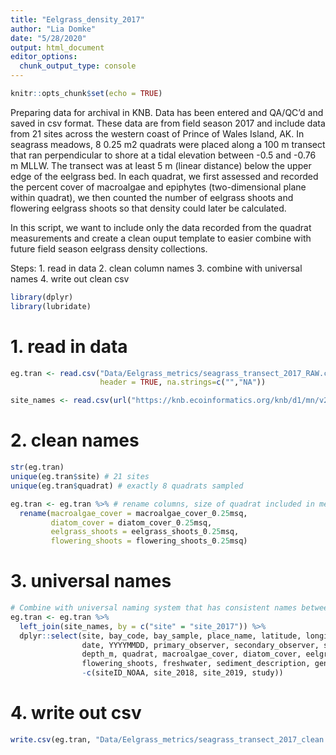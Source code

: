```yaml
---
title: "Eelgrass_density_2017"
author: "Lia Domke"
date: "5/28/2020"
output: html_document
editor_options: 
  chunk_output_type: console
---
```


```r
knitr::opts_chunk$set(echo = TRUE)
```

Preparing data for archival in KNB. Data has been entered and QA/QC'd and saved in csv format. These data are from field season 2017 and include data from 21 sites across the western coast of Prince of Wales Island, AK. In seagrass meadows, 8 0.25 m2 quadrats were placed along a 100 m transect that ran perpendicular to shore at a tidal elevation between -0.5 and -0.76 m MLLW. The transect was at least 5 m (linear distance) below the upper edge of the eelgrass bed. In each quadrat, we first assessed and recorded the percent cover of macroalgae and epiphytes (two-dimensional plane within quadrat), we then counted the number of eelgrass shoots and flowering eelgrass shoots so that density could later be calculated.

In this script, we want to include only the data recorded from the quadrat measurements and create a clean ouput template to easier combine with future field season eelgrass density collections. 

Steps:
1. read in data
2. clean column names
3. combine with universal names
4. write out clean csv

```r
library(dplyr)
library(lubridate)
```

# 1. read in data
```r
eg.tran <- read.csv("Data/Eelgrass_metrics/seagrass_transect_2017_RAW.csv", stringsAsFactors = FALSE,
                    header = TRUE, na.strings=c("","NA"))

site_names <- read.csv(url("https://knb.ecoinformatics.org/knb/d1/mn/v2/object/urn%3Auuid%3Ac9c99ce9-fbdd-4879-a2c9-c90448cdba7b", method = "libcurl"), stringsAsFactors = FALSE, header = TRUE)
```

# 2. clean names
```r
str(eg.tran)
unique(eg.tran$site) # 21 sites
unique(eg.tran$quadrat) # exactly 8 quadrats sampled

eg.tran <- eg.tran %>% # rename columns, size of quadrat included in metadata in KNB
  rename(macroalgae_cover = macroalgae_cover_0.25msq, 
         diatom_cover = diatom_cover_0.25msq,
         eelgrass_shoots = eelgrass_shoots_0.25msq,
         flowering_shoots = flowering_shoots_0.25msq)
```

# 3. universal names
```r
# Combine with universal naming system that has consistent names between years. 
eg.tran <- eg.tran %>%
  left_join(site_names, by = c("site" = "site_2017")) %>%
  dplyr::select(site, bay_code, bay_sample, place_name, latitude, longitude, habitat, 
                date, YYYYMMDD, primary_observer, secondary_observer, start_time, end_time, 
                depth_m, quadrat, macroalgae_cover, diatom_cover, eelgrass_shoots, 
                flowering_shoots, freshwater, sediment_description, general_description, notes,
                -c(siteID_NOAA, site_2018, site_2019, study))
```

# 4. write out csv
```r
write.csv(eg.tran, "Data/Eelgrass_metrics/seagrass_transect_2017_clean.csv")
```

